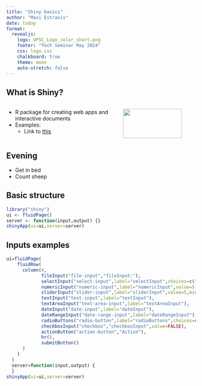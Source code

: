 ```yaml
---
title: "Shiny basics"
author: "Maxi Estravis"
date: today
format:
  revealjs:
    logo: UPSC_Logo_color_short.png
    footer: "Tech Seminar May 2024"
    css: logo.css
    chalkboard: true
    theme: moon
    auto-stretch: false
---
```


## What is Shiny?
:::: {.columns}

::: {.column width="60%"}
- R package for creating web apps and interactive documents
- Examples:
  - Link to [this](somewhere.com)
:::

::: {.column width="40%"}
![](shiny.png){width="90%"}
:::

::::



## Evening
- Get in bed
- Count sheep

## Basic structure

```.r
library("shiny")
ui <- fluidPage()
server <- function(input,output) {}
shinyApp(ui=ui,server=server)
```


## Inputs examples

```.r
ui=fluidPage(
    fluidRow(
      column(4,
             fileInput("file-input","fileInput:"),
             selectInput("select-input",label="selectInput",choices=c("A","B","C")),
             numericInput("numeric-input",label="numericInput",value=5,min=1,max=10),
             sliderInput("slider-input",label="sliderInput",value=5,min=1,max=10),
             textInput("text-input",label="textInput"),
             textAreaInput("text-area-input",label="textAreaInput"),
             dateInput("date-input",label="dateInput"),
             dateRangeInput("date-range-input",label="dateRangeInput"),
             radioButtons("radio-button",label="radioButtons",choices=c("A","B","C"),inline=T),
             checkboxInput("checkbox","checkboxInput",value=FALSE),
             actionButton("action-button","Action"),
             hr(),
             submitButton()
      )
    )
  )
  server=function(input,output) {
  }
shinyApp(ui=ui,server=server)
```